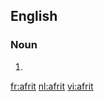 ==English==

===Noun===
{{en-noun}}

# {{alternative spelling of|[[ifrit]]}}

[[fr:afrit]]
[[nl:afrit]]
[[vi:afrit]]